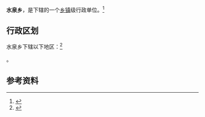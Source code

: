 {{中国乡级行政区|14/09/32/204/000}}

'''水泉乡'''，是{{PRC admin/fullname|14/09/32/204/000|3}}下辖的一个[[乡镇|乡镇]]级行政单位。<ref>{{PRC admin/ref sgc|{{PRC admin/parent|14/09/32/204/000}}}}</ref>

== 行政区划 ==

水泉乡下辖以下地区：<ref>{{PRC admin/ref sgc|14/09/32/204/000}}</ref>

{{PRC admin/children|14/09/32/204/000}}。

== 参考资料 ==

{{reflist}}

{{行政区划小作品}}
{{PRC admin/navcat|14/09/32/204/000}}